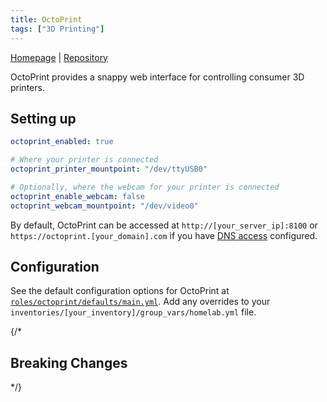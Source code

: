 ```yaml
---
title: OctoPrint
tags: ["3D Printing"]
---
```



[Homepage](https://octoprint.org/) |
[Repository](https://github.com/OctoPrint/OctoPrint)

<Tags tags={frontmatter.tags} />

OctoPrint provides a snappy web interface for controlling consumer 3D printers.

## Setting up

```yaml title="inventories/homelab/group_vars/homelab.yml"
octoprint_enabled: true

# Where your printer is connected
octoprint_printer_mountpoint: "/dev/ttyUSB0"

# Optionally, where the webcam for your printer is connected
octoprint_enable_webcam: false
octoprint_webcam_mountpoint: "/dev/video0"
```

By default, OctoPrint can be accessed at `http://[your_server_ip]:8100` or `https://octoprint.[your_domain].com` if you have [DNS access](../guides/dns-access) configured.

## Configuration

See the default configuration options for OctoPrint at [`roles/octoprint/defaults/main.yml`](https://github.com/Dylancyclone/ansible-homelab-orchestration/blob/main/roles/octoprint/defaults/main.yml).
Add any overrides to your `inventories/[your_inventory]/group_vars/homelab.yml` file.

{/* 

## Breaking Changes

*/}